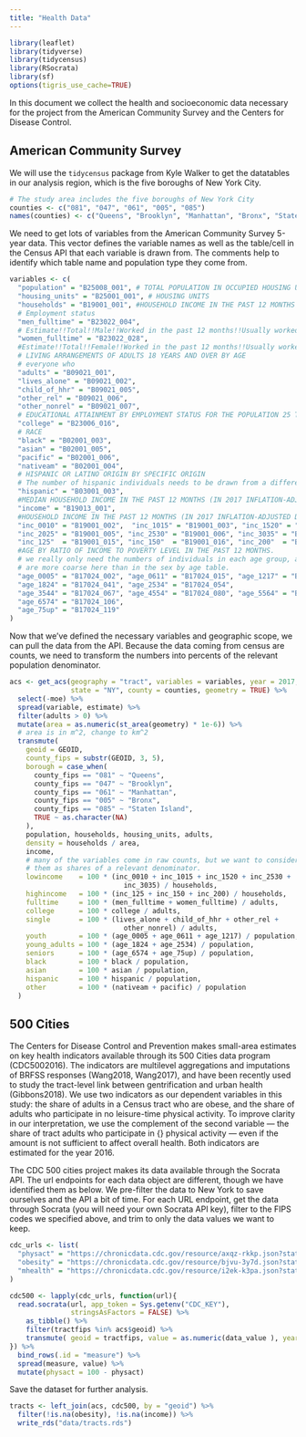 ```yaml
---
title: "Health Data"
---
```


```r
library(leaflet)
library(tidyverse)
library(tidycensus)
library(RSocrata)
library(sf)
options(tigris_use_cache=TRUE)
```


In this document we collect the health and socioeconomic data necessary for the
project from the American Community Survey and the Centers for Disease Control.

## American Community Survey
We will use the `tidycensus` package from Kyle Walker to get the datatables in 
our analysis region, which is the five boroughs of New York City.

```r
# The study area includes the five boroughs of New York City
counties <- c("081", "047", "061", "005", "085")
names(counties) <- c("Queens", "Brooklyn", "Manhattan", "Bronx", "Staten Island")
```


We need to get lots of variables from the American Community Survey 5-year data.
This vector defines the variable names as well as the table/cell in the Census
API that each variable is drawn from. The comments help to identify which
table name and population type they come from.
```r
variables <- c(
  "population" = "B25008_001", # TOTAL POPULATION IN OCCUPIED HOUSING UNITS BY TENURE
  "housing_units" = "B25001_001", # HOUSING UNITS
  "households" = "B19001_001", #HOUSEHOLD INCOME IN THE PAST 12 MONTHS (IN 2017 INFLATION-ADJUSTED DOLLARS)
  # Employment status
  "men_fulltime" = "B23022_004",
  # Estimate!!Total!!Male!!Worked in the past 12 months!!Usually worked 35 or more hours per week
  "women_fulltime" = "B23022_028",
  #Estimate!!Total!!Female!!Worked in the past 12 months!!Usually worked 35 or more hours per week
  # LIVING ARRANGEMENTS OF ADULTS 18 YEARS AND OVER BY AGE
  # everyone who
  "adults" = "B09021_001",
  "lives_alone" = "B09021_002",
  "child_of_hhr" = "B09021_005",
  "other_rel" = "B09021_006",
  "other_nonrel" = "B09021_007",
  # EDUCATIONAL ATTAINMENT BY EMPLOYMENT STATUS FOR THE POPULATION 25 TO 64 YEARS
  "college" = "B23006_016",
  # RACE
  "black" = "B02001_003",
  "asian" = "B02001_005",
  "pacific" = "B02001_006",
  "nativeam" = "B02001_004",
  # HISPANIC OR LATINO ORIGIN BY SPECIFIC ORIGIN
  # The number of hispanic individuals needs to be drawn from a different table.
  "hispanic" = "B03001_003",
  #MEDIAN HOUSEHOLD INCOME IN THE PAST 12 MONTHS (IN 2017 INFLATION-ADJUSTED DOLLARS)
  "income" = "B19013_001",
  #HOUSEHOLD INCOME IN THE PAST 12 MONTHS (IN 2017 INFLATION-ADJUSTED DOLLARS)
  "inc_0010" = "B19001_002",  "inc_1015" = "B19001_003", "inc_1520" = "B19001_004",
  "inc_2025" = "B19001_005", "inc_2530" = "B19001_006", "inc_3035" = "B19001_007",
  "inc_125"  = "B19001_015", "inc_150"  = "B19001_016", "inc_200"  = "B19001_017",
  #AGE BY RATIO OF INCOME TO POVERTY LEVEL IN THE PAST 12 MONTHS.
  # we really only need the numbers of individuals in each age group, and the groups
  # are more coarse here than in the sex by age table.
  "age_0005" = "B17024_002", "age_0611" = "B17024_015", "age_1217" = "B17024_028",
  "age_1824" = "B17024_041", "age_2534" = "B17024_054",
  "age_3544" = "B17024_067", "age_4554" = "B17024_080", "age_5564" = "B17024_093",
  "age_6574" = "B17024_106",
  "age_75up" = "B17024_119"
)
```

Now that we've defined the necessary variables and geographic scope, we can pull
the data from the API. Because the data coming from census are counts, we need 
to transform the numbers into percents of the relevant population denominator.

```r
acs <- get_acs(geography = "tract", variables = variables, year = 2017,
               state = "NY", county = counties, geometry = TRUE) %>%
  select(-moe) %>%
  spread(variable, estimate) %>%
  filter(adults > 0) %>%
  mutate(area = as.numeric(st_area(geometry) * 1e-6)) %>%
  # area is in m^2, change to km^2
  transmute(
    geoid = GEOID,
    county_fips = substr(GEOID, 3, 5),
    borough = case_when(
      county_fips == "081" ~ "Queens",
      county_fips == "047" ~ "Brooklyn",
      county_fips == "061" ~ "Manhattan",
      county_fips == "005" ~ "Bronx",
      county_fips == "085" ~ "Staten Island",
      TRUE ~ as.character(NA)
    ),
    population, households, housing_units, adults,
    density = households / area,
    income,
    # many of the variables come in raw counts, but we want to consider
    # them as shares of a relevant denominator.
    lowincome    = 100 * (inc_0010 + inc_1015 + inc_1520 + inc_2530 +
                            inc_3035) / households,
    highincome   = 100 * (inc_125 + inc_150 + inc_200) / households,
    fulltime     = 100 * (men_fulltime + women_fulltime) / adults,
    college      = 100 * college / adults,
    single       = 100 * (lives_alone + child_of_hhr + other_rel +
                            other_nonrel) / adults,
    youth        = 100 * (age_0005 + age_0611 + age_1217) / population,
    young_adults = 100 * (age_1824 + age_2534) / population,
    seniors      = 100 * (age_6574 + age_75up) / population,
    black        = 100 * black / population,
    asian        = 100 * asian / population,
    hispanic     = 100 * hispanic / population,
    other        = 100 * (nativeam + pacific) / population
  )
```

## 500 Cities
The Centers for Disease Control and Prevention makes small-area estimates on
key health indicators available through its 500 Cities data program (CDC5002016).
The indicators are multilevel aggregations and imputations of BRFSS responses
(Wang2018, Wang2017), and have been recently used to study the tract-level
link between gentrification and urban health (Gibbons2018). We use two
indicators as our dependent variables in this study: the share of adults
in a Census tract who are obese, and the share of adults who participate in no
leisure-time physical activity. To improve clarity in our interpretation, we use
the complement of the second variable --- the share of tract adults who
participate in {\em some} physical activity --- even if the amount is not
sufficient to affect overall health. Both indicators are estimated for the year
2016.

The CDC 500 cities project makes its data available through the Socrata API.
The url endpoints for each data object are different, though we have identified
them as below. We pre-filter the data to New York to save ourselves and the
API a bit of time. For each URL endpoint, get the data through Socrata (you will
need your own Socrata API key), filter to the FIPS codes we specified above, and
trim to only the data values we want to keep.

```r
cdc_urls <- list(
  "physact" = "https://chronicdata.cdc.gov/resource/axqz-rkkp.json?stateabbr=NY",
  "obesity" = "https://chronicdata.cdc.gov/resource/bjvu-3y7d.json?stateabbr=NY",
  "mhealth" = "https://chronicdata.cdc.gov/resource/i2ek-k3pa.json?stateabbr=NY"
)

cdc500 <- lapply(cdc_urls, function(url){
  read.socrata(url, app_token = Sys.getenv("CDC_KEY"),
               stringsAsFactors = FALSE) %>%
    as_tibble() %>%
    filter(tractfips %in% acs$geoid) %>%
    transmute( geoid = tractfips, value = as.numeric(data_value ), year = year)
}) %>%
  bind_rows(.id = "measure") %>%
  spread(measure, value) %>%
  mutate(physact = 100 - physact)
```


Save the dataset for further analysis.
```r
tracts <- left_join(acs, cdc500, by = "geoid") %>%
  filter(!is.na(obesity), !is.na(income)) %>% 
  write_rds("data/tracts.rds")
```

